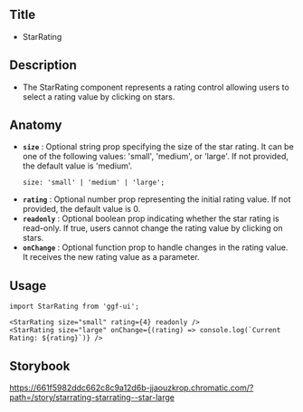 ## Title

- StarRating

## Description

- The StarRating component represents a rating control allowing users to select a rating value by clicking on stars.

## Anatomy

- **`size`** : Optional string prop specifying the size of the star rating. It can be one of the following values: 'small', 'medium', or 'large'. If not provided, the default value is 'medium'.
  ```tsx
  size: 'small' | 'medium' | 'large';
  ```
- **`rating`** : Optional number prop representing the initial rating value. If not provided, the default value is 0.
- **`readonly`** : Optional boolean prop indicating whether the star rating is read-only. If true, users cannot change the rating value by clicking on stars.
- **`onChange`** : Optional function prop to handle changes in the rating value. It receives the new rating value as a parameter.

## Usage

```tsx
import StarRating from 'ggf-ui';
```

```tsx
<StarRating size="small" rating={4} readonly />
<StarRating size="large" onChange={(rating) => console.log(`Current Rating: ${rating}`)} />
```

## Storybook

https://661f5982ddc662c8c9a12d6b-jjaouzkrop.chromatic.com/?path=/story/starrating-starrating--star-large
